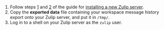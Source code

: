 1. Follow steps
   [1](https://zulip.readthedocs.io/en/stable/production/install.html#step-1-download-the-latest-release)
   and
   [2](https://zulip.readthedocs.io/en/stable/production/install.html#step-2-install-zulip)
   of the guide for [installing a new Zulip
   server](https://zulip.readthedocs.io/en/stable/production/install.html).
1. Copy the **exported data** file containing your workspace message
   history export onto your Zulip server, and put it in `/tmp/`.
1. Log in to a shell on your Zulip server as the `zulip` user.
